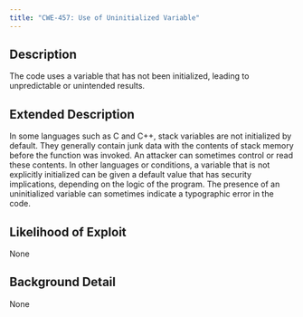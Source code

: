 ```yaml
---
title: "CWE-457: Use of Uninitialized Variable"
---
```


## Description
The code uses a variable that has not been initialized, leading to unpredictable or unintended results.

## Extended Description
In some languages such as C and C++, stack variables are not initialized by default. They generally contain junk data with the contents of stack memory before the function was invoked. An attacker can sometimes control or read these contents. In other languages or conditions, a variable that is not explicitly initialized can be given a default value that has security implications, depending on the logic of the program. The presence of an uninitialized variable can sometimes indicate a typographic error in the code.

## Likelihood of Exploit
None

## Background Detail
None
        